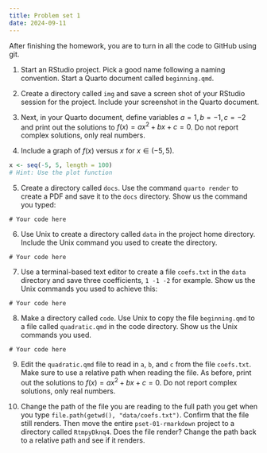```yaml
---
title: Problem set 1 
date: 2024-09-11
---
```


After finishing the homework, you are to turn in all the code to GitHub using git.

1. Start an RStudio project. Pick a good name following a naming convention. Start a Quarto document called `beginning.qmd`.

2. Create a directory called `img` and save a screen shot of your RStudio session for the project. Include your screenshot in the Quarto document.

3. Next, in your Quarto document, define variables $a=1, b=-1, c=-2$ and print out the solutions to $f(x) = ax^2+bx+c=0$. Do not report complex solutions, only real numbers. 

4. Include a graph of $f(x)$ versus $x$ for $x \in (-5,5)$.

```r
x <- seq(-5, 5, length = 100)
# Hint: Use the plot function
```

5. Create a directory called `docs`. Use the command `quarto render` to create a PDF and save it to the `docs` directory. Show us the command you typed:

```
# Your code here
```

6. Use Unix to create a directory called `data` in the project home directory. Include the Unix command you used to create the directory.

```
# Your code here
```

7. Use a terminal-based text editor to create a file `coefs.txt` in the `data` directory and save three coefficients, `1 -1 -2` for example. Show us the Unix commands you used to achieve this:

```
# Your code here
```

8. Make a directory called `code`. Use Unix to copy the file `beginning.qmd` to a file called `quadratic.qmd` in the code directory. Show us the Unix commands you used.

```
# Your code here
```

9. Edit the `quadratic.qmd` file to read in `a`, `b`, and `c` from the file `coefs.txt`. Make sure to use a relative path when reading the file. As before, print out the solutions to $f(x) = ax^2+bx+c=0$. Do not report complex solutions, only real numbers. 

10. Change the path of the file you are reading to the full path you get when you type `file.path(getwd(), "data/coefs.txt")`. Confirm that the file still renders. Then move the entire `pset-01-rmarkdown` project to a directory called `RtmpyDknq4`.  Does the file render? Change the path back to a relative path and see if it renders.




